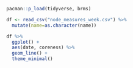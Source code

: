 ```{r}
pacman::p_load(tidyverse, brms)
```

```{r}
df <- read_csv("node_measures_week.csv") %>% 
  mutate(name=as.character(name))
```

```{r}
df %>% 
  ggplot() +
  aes(date, coreness) %>% 
  geom_line() +
  theme_minimal()

```

